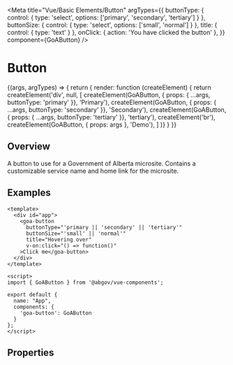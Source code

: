

<Meta title="Vue/Basic Elements/Button"
  argTypes={{
    buttonType: { control: { type: 'select', options: ['primary', 'secondary', 'tertiary'] } },
    buttonSize: { control: { type: 'select', options: ['small', 'normal'] } },
    title: { control: { type: 'text' } },
    onClick: { action: 'You have clicked the button' },
  }}
  component={GoAButton} />

# Button

<Canvas>
  <Story name="Variants" height={150}
    args={{
      buttonType: 'primary',
      buttonSize: 'normal',
      title: 'hovering',
    }}>
    {(args, argTypes) => {
      return {
        render: function (createElement) {
          return createElement('div', null, [
            createElement(GoAButton, { props: { ...args, buttonType: 'primary' }}, 'Primary'),
            createElement(GoAButton, { props: { ...args, buttonType: 'secondary' }}, 'Secondary'),
            createElement(GoAButton, { props: { ...args, buttonType: 'tertiary' }}, 'tertiary'), createElement('br'),
            createElement(GoAButton, { props: args }, 'Demo'),
          ]
        )}
      }
    }}
  </Story>
</Canvas>

## Overview

A button to use for a Government of Alberta microsite.  Contains a customizable service name and home link for the microsite.

## Examples
```
<template>
  <div id="app">
    <goa-button
      buttonType="'primary || 'secondary' || 'tertiary'"
      buttonSize="'small' || 'normal'"
      title="Hovering over"
      v-on:click="() => function()"
    >Click me</goa-button>
  </div>
</template>

<script>
import { GoAButton } from '@abgov/vue-components';

export default {
  name: "App",
  components: {
    'goa-button': GoAButton
  }
};
</script>
```

## Properties

<ArgsTable of={GoAButton} />
